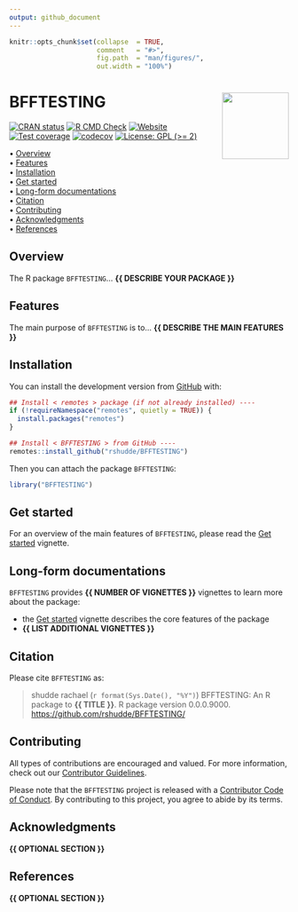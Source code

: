 ```yaml
---
output: github_document
---
```


<!-- README.md is generated from README.Rmd. Please edit that file -->


```r
knitr::opts_chunk$set(collapse  = TRUE,
                      comment   = "#>",
                      fig.path  = "man/figures/",
                      out.width = "100%")
```



BFFTESTING <img src="man/figures/package-sticker.png" align="right" style="float:right; height:120px;"/>
=========================================================

<!-- badges: start -->
[![CRAN status](https://www.r-pkg.org/badges/version/BFFTESTING)](https://CRAN.R-project.org/package=BFFTESTING)
[![R CMD Check](https://github.com/rshudde/BFFTESTING/actions/workflows/R-CMD-check.yaml/badge.svg)](https://github.com/rshudde/BFFTESTING/actions/workflows/R-CMD-check.yaml)
[![Website](https://github.com/rshudde/BFFTESTING/actions/workflows/pkgdown.yaml/badge.svg)](https://github.com/rshudde/BFFTESTING/actions/workflows/pkgdown.yaml)
[![Test coverage](https://github.com/rshudde/BFFTESTING/actions/workflows/test-coverage.yaml/badge.svg)](https://github.com/rshudde/BFFTESTING/actions/workflows/test-coverage.yaml)
[![codecov](https://codecov.io/gh/rshudde/BFFTESTING/branch/master/graph/badge.svg)](https://codecov.io/gh/rshudde/BFFTESTING)
[![License: GPL (>= 2)](https://img.shields.io/badge/License-GPL%20%28%3E%3D%202%29-blue.svg)](https://choosealicense.com/licenses/gpl-2.0/)
<!-- badges: end -->



<p align="left">
  • <a href="#overview">Overview</a><br>
  • <a href="#features">Features</a><br>
  • <a href="#installation">Installation</a><br>
  • <a href="#get-started">Get started</a><br>
  • <a href="#long-form-documentations">Long-form documentations</a><br>
  • <a href="#citation">Citation</a><br>
  • <a href="#contributing">Contributing</a><br>
  • <a href="#acknowledgments">Acknowledgments</a><br>
  • <a href="#references">References</a>
</p>



## Overview


The R package `BFFTESTING`... **{{ DESCRIBE YOUR PACKAGE }}**



## Features

The main purpose of `BFFTESTING` is to... **{{ DESCRIBE THE MAIN FEATURES }}**



## Installation

You can install the development version from [GitHub](https://github.com/) with:

```r
## Install < remotes > package (if not already installed) ----
if (!requireNamespace("remotes", quietly = TRUE)) {
  install.packages("remotes")
}

## Install < BFFTESTING > from GitHub ----
remotes::install_github("rshudde/BFFTESTING")
```

Then you can attach the package `BFFTESTING`:

```r
library("BFFTESTING")
```



## Get started

For an overview of the main features of `BFFTESTING`, please read the 
[Get started](https://rshudde.github.io/BFFTESTING/articles/BFFTESTING.html)
vignette.



## Long-form documentations

`BFFTESTING` provides **{{ NUMBER OF VIGNETTES }}** vignettes to learn more about the package:

- the [Get started](https://rshudde.github.io/BFFTESTING/articles/BFFTESTING.html)
vignette describes the core features of the package
- **{{ LIST ADDITIONAL VIGNETTES }}**



## Citation

Please cite `BFFTESTING` as: 

> shudde rachael (`r format(Sys.Date(), "%Y")`) BFFTESTING: An R 
package to **{{ TITLE }}**. R package version 0.0.0.9000. 
<https://github.com/rshudde/BFFTESTING/>



## Contributing

All types of contributions are encouraged and valued. For more information, 
check out our [Contributor Guidelines](https://github.com/rshudde/BFFTESTING/blob/main/CONTRIBUTING.md).

Please note that the `BFFTESTING` project is released with a 
[Contributor Code of Conduct](https://contributor-covenant.org/version/2/1/CODE_OF_CONDUCT.html). 
By contributing to this project, you agree to abide by its terms.



## Acknowledgments

**{{ OPTIONAL SECTION }}**



## References

**{{ OPTIONAL SECTION }}**
